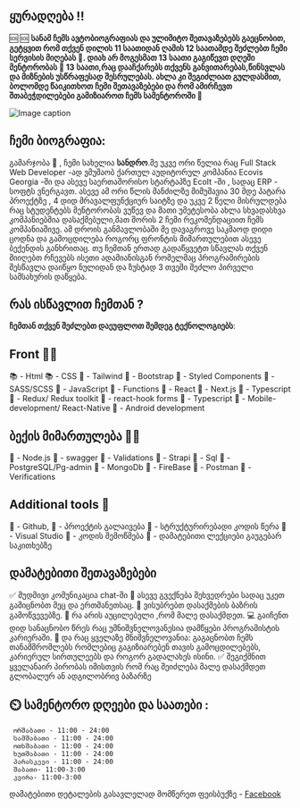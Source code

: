 ## ყურადღება !!

🆘 🆘 **სანამ ჩემს ავტობიოგრაფიას და ულიმიტო შეთავაზებებს გაეცნობით, გეტყვით რომ თქვენ დილის 11 საათიდან ღამის 12 საათამდე შეძლებთ ჩემი სერვისის მიღებას 😤.
დიახ არ მოგესმათ 13 საათი გაგიწევთ დღეში მენტორობას 🤯 13 საათი,რაც დააჩქარებს თქვენს განვითარებას,წინსვლას და მიზნების უსწრაფესად შესრულებას.
ახლა კი შეგიძლიათ გულდასმით, ბოლომდე წაიკითხოთ ჩემი შეთავაზებები და რომ ამირჩევთ შთაბეჭდილებები გამიზიაროთ ჩემს სამენტოროში 🥰**

![Image caption](/images/mentors/Alexander-Tsamalashvili.jpg)

## ჩემი ბიოგრაფია:

გამარჯობა 🥰 , ჩემი სახელია **სანდრო**.მე უკვე ორი წელია რაც Full Stack Web Developer -ად ვმუშაობ ქართულ აუდიტორულ კომპანია Ecovis Georgia -ში და ასევე საერთაშორისო სტარტაპზე EcoIt -ში , სადაც ERP - სოფტს ვნერგავთ.
ასევე ამ ორი წლის მანძილზე მიმუშავია 30 მდე პატარა პროექტზე , 
4 დიდ მრავალფუნქციურ საიტზე და უკვე 2 წელი მისრულდება რაც სტუდენტებს მენტორობას ვუწევ და მათი უმეტესობა ახლა სხვადასხვა კომპანიებშია დასაქმებული,მათ შორის 2 ჩემი რეკომენდაციით ჩემს კომპანიაშივე.
ამ დროის განმავლობაში მე დავაგროვე საკმაოდ დიდი ცოდნა და გამოცდილება როგორც ფრონტის მიმართულებით ასევე ბექენდის განხრითაც. 
თუ ჩემთან ერთად გადაწყვეტთ სწავლას თქვენ მიიღებთ რჩევებს ისეთი ადამიანისგან რომელმაც პროგრამირების შესწავლა დაიწყო ნულიდან და ზუსტად 3 თვეში შეძლო პირველი სამსახურის დაწყება.

## რას ისწავლით ჩემთან ?

**ჩემთან თქვენ შეძლებთ დაეუფლოთ შემდეგ ტექნოლოგიებს**:

## Front 👨‍💻

📚 - Html
📚 - CSS
📖 - Tailwind
📖 - Bootstrap
📖 - Styled Components
📖 - SASS/SCSS
📖 - JavaScript
📖 - Functions
📖 - React
📖 - Next.js
📖 - Typescript
📖 - Redux/ Redux toolkit
📖 - react-hook forms
📖 - Typescript
📱 - Mobile-development/ React-Native
📱 - Android development

## ბექის მიმართულება 👨‍💻

📖 - Node.js
📖 - swagger
📖 - Validations
📖 - Strapi
📖 - Sql
📖 - PostgreSQL/Pg-admin
📖 - MongoDb
📖 - FireBase
📖 - Postman
📖 - Verifications

## Additional tools 🧰

📖 - Github,
📖 - პროექტის გალაივება
📖 - სტრუქტურირებადი კოდის წერა
📖 - Visual Studio
📖 - კოდის შემოწმება
📖 - დამატებითი ლექციები გაუგებარ საკითხებზე

## დამატებითი შეთავაზებები

✅ მუდმივი კომუნიკაცია chat-ში
🤝 ასევე გვექნება შეხვედრები სადაც უკეთ გამიცნობთ მეც და ერთმანეთსაც.
🤩 ვისუბრებთ დასაქმების ბაზრის გამოწვევებზე.
🥰 რა არის აუცილებელი ,რომ მალე დასაქმდეთ.
💻 გაიჩენთ დიდ სანაცნობო წრეს რაც უმნიშვნელოვანესია დამწყები პროგრამისტის კარიერაში.
🥳 და რაც ყველაზე მნიშვნელოვანია: გაგაცნობთ ჩემს თანამშრომლებს რომლებიც გაგიზიარებენ თავის გამოცდილებებს, კარიერულ სირთულეებს და როგორ გადალახეს ისინი.
✅ შეგიქმნით ყველანაირ პირობას იმისთვის რომ რაც შეიძლება მალე დასაქმდეთ გლობალურ ან ადგილობრივ ბაზარზე

## ⏲️ სამენტორო დღეები და საათები :

     ორშაბათი - 11:00 - 24:00
     სამშაბათი - 11:00 - 24:00
     ოთხშაბათი - 11:00 - 24:00
     ხუთშაბათი - 11:00 - 24:00
     პარასკევი - 11:00 - 24:00
     შაბათი- 11:00-3:00
     კვირა- 11:00-3:00

დამატებითი დეტალების გასავლელად მომწერეთ ფეისბუქზე - [Facebook](https://www.facebook.com/aleqsandre.tsamalashvili/)
